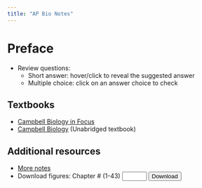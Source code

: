 ```yaml
---
title: "AP Bio Notes"
---
```


# Preface {-}
- Review questions:
    - Short answer: hover/click to reveal the suggested answer
    - Multiple choice: click on an answer choice to check

## Textbooks
- [Campbell Biology in Focus](https://drive.google.com/uc?export=download&id=1psB9_RvLbvb29f7wpxXm5B1moAnLgM9f){target="_blank"}
- [Campbell Biology](https://drive.google.com/uc?export=download&id=1_FAslC0hqf276vZ6FiNmfi4fXj2dopJJ){target="_blank"} (Unabridged textbook)

## Additional resources
- [More notes](https://drive.google.com/file/d/1F60xvNtyReV8deqlMydJd0gAT008mWQZ/view){target="_blank"}
- Download figures:
    Chapter # (1-43) <input type="number" id="chapter" min="1" max="43"> <button type="button" id="download">Download</button>

<script src="js/download.js"></script>
